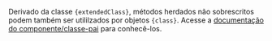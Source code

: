Derivado da classe `{extendedClass}`, métodos herdados não sobrescritos podem também ser utililzados por objetos `{class}`. Acesse a [documentação do componente/classe-pai]({folder}/{file}) para conhecê-los.
